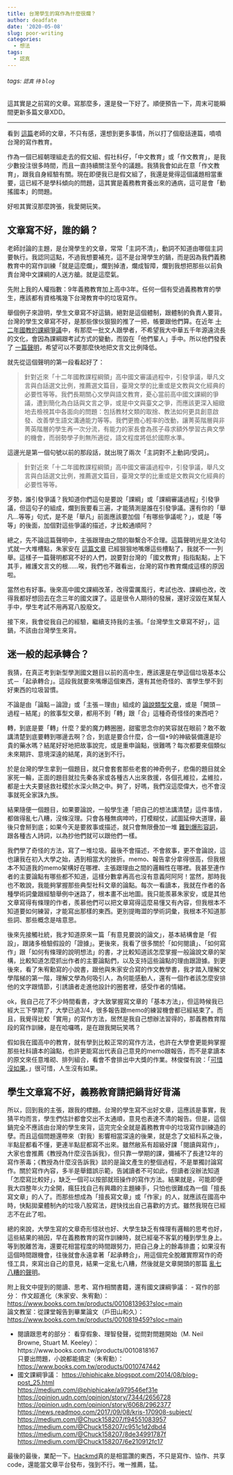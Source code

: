 ```yaml
---
title: 台灣學生的寫作為什麼很爛？
author: deadfate
date: '2020-05-08'
slug: poor-writing
categories:
  - 想法
tags:
  - 認真
---
```

###### tags: `認真` `待` `blog`
這其實是之前寫的文章。寫那麼多，還是發一下好了。順便預告一下，周末可能瞬間更新多篇文章XDD。  

----
看到 [這篇](https://www.facebook.com/enchieh.chao/posts/10157279128493196)老師的文章，不只有感，還想到更多事情，所以打了個廢話連篇，噴噴台灣的寫作教育。  
  
作為一個已經朝理組走去的假文組、假社科仔，「中文教育」或「作文教育」，是我少數投注很多時間，而且一直持續關注至今的議題。我猜我會如此在意「作文教育」，跟我自身經驗有關。現在即便我已是假文組了，我還是覺得這個議題相當重要，這已經不是學科傾向的問題，這其實是義務教育養出來的通病，這可是會「動搖國本」的問題。  

好啦其實沒那麼誇張，我愛開玩笑。  

## 文章寫不好，誰的鍋？  

老師討論的主題，是台灣學生的文章，常常「主詞不清」，動詞不知道由哪個主詞要執行。我認同這點，不過我想要補充，這不是台灣學生的鍋，而是因為我們義務教育中的寫作訓練「就是這麼爛」，爛到掉渣，爛成智障，爛到我想把那些以前負責台灣中文課綱的人送方艙。就是這麼氣。

先附上我的人權指數：9年義務教育加上高中3年。任何一個有受過義務教育的學生，應該都有資格嘴幾下台灣教育中的垃圾寫作。

舉個例子來證明，學生文章寫不好這鍋，絕對是這個體制，跟體制的負責人要背。台灣的學生文章寫不好，是那些傢伙狠狠的推了一把，帳要跟他們算。在近年 [十二年國教的課綱爭議](https://opinion.udn.com/opinion/story/7344/2656728)中，有那麼一批文人跟學者，不希望我大中華五千年源遠流長的文化，會因為課綱跟考試方式的變動，而毀在「他們輩人」手中。所以他們發表了 [一篇聲明](https://sites.google.com/view/guoyuwenshiwomendewuyu/%E9%A6%96%E9%A0%81?authuser=3)，希望可以不要那麼快地把文言文比例降低。

就先從這個聲明的第一段看起好了：  

> 針對近來「十二年國教課程綱領」高中國文審議過程中，引發爭議，舉凡文言與白話選文比例，推薦選文篇目，臺灣文學的比重或是文教與文化經典的必要性等等。我們長期關心文學與語文教育，憂心當前高中國文課綱的爭議，遭到簡化為白話與文言之爭，或是中文與臺文之爭，而應該更深入細緻地去檢視其中各面向的問題：包括教材文類的取捨、教法如何更具創意啟發、改善學生語文溝通能力等等。我們更擔心輕率的改動，讓菁英階層與非菁英階層的學生再一次分流，有能力的家長會為孩子尋求額外學習古典文學的機會，而弱勢學子則無所適從，語文程度將低於國際水準。  

這邊光是第一個句號以前的那段話，就出現了兩次「主詞對不上動詞/受詞」。  

> 針對近來「十二年國教課程綱領」高中國文審議過程中，引發爭議，舉凡文言與白話選文比例，推薦選文篇目，臺灣文學的比重或是文教與文化經典的必要性等等。  
 
歹勢，誰引發爭議？我知道你們這句是要說「課綱」或「課綱審議過程」引發爭議，但這句子的組成，爛到我要看三遍，才能猜測是誰在引發爭議。還有你的「舉凡...等等」句式，是不是「舉凡」前面應該要加個「有哪些爭議呢？」，或是「等等」的後面，加個對這些爭議的描述，才比較通順阿？  

總之，先不論這篇聲明中，主張跟理由之間的聯繫合不合理。這篇聲明光是文法句式就一大堆槽點，朱家安在 [這篇文章](https://news.readmoo.com/2017/09/08/kris-170908-subject/) 已經狠狠地嘴爆這些槽點了，我就不一一列舉。這樣子一篇聲明都寫不好的人們，說要對台灣的「國文教育」指指點點，上下其手，維護文言文的根……唉，我們也不難看出，台灣的寫作教育爛成這樣的原因啦。  

當然也有好事。後來高中國文課綱改革，改得雷厲風行，考試也改、課綱也改，改得我都好想回去在念三年的國文課了。這是很令人期待的發展，還好沒毀在某幫人手中，學生考試不用再寫八股廢文。  

接下來，我會從我自己的經驗，繼續支持我的主張。「台灣學生文章寫不好」，這鍋，不該由台灣學生來背。  

## 迷一般的起承轉合？  
我猜，在真正考到新型學測國文題目以前的高中生，應該還是在學這個垃圾基本公式－「起承轉合」。這段我就要來嘴爆這個東西，還有其他奇怪的、害學生學不到好東西的垃圾習慣。  

不論是由「論點－論證」或「主張－理由」組成的 [論說類型文章](https://opinion.udn.com/opinion/story/6068/1260232)，或是「開頭－過程－結尾」的敘事型文章，都用不到「轉」跟「合」這種奇奇怪怪的東西吧？  

轉，到底是要「轉」什麼？愛的魔力轉圈圈，甜蜜思念你的笑容就在眼前？敢不敢講清楚到底要轉到哪邊去啊？合，到底是要合什麼，合一個+9的神級裝備還是珍貴的藥水嗎？結尾好好地把故事說完，或是重申論點，很難嗎？每次都要來個類似未來期許、意境深遠的結尾，真的迷到不行。  

於是台灣的學生拿到一個題目，就只會套套那些老套的神奇例子，悲傷的題目就全家死一輪，正面的題目就拉先秦各家或各種古人出來救援，各個孔維拉，孟維拉，都是士大夫要拯救社稷於水深火熱之中。夠了，好嗎，我們沒這麼偉大，也不會沒事就死全家誅九族。  

結果隨便一個題目，如果要論說，一般學生連「把自己的想法講清楚」這件事情，都做得亂七八糟，沒條沒理。只會各種無病呻吟，打模糊仗，試圖延伸大道理，最後只會掰到底；如果今天是要敘事或描述，就只會無限疊加一堆 [難到爆形容詞](https://medium.com/@Chuck158207/f94551083957)，跟各種古人詩詞，以為抄他們就可以跟他們一樣。  

我們學了奇怪的方法，寫了一堆垃圾。最後不會描述，不會敘事，更不會論說，這也讓我在初入大學之始，遇到相當大的挫折。memo、報告拿分拿得很高，但我根本不知道我的memo架構好在哪裡、主張跟理由之間的邏輯性在哪裡。我甚至連作者的主要論點有哪些都不知道，這樣分數拿再高也沒有意義阿阿阿！當然，那時我也不敢說，我能夠掌握那些典型社科文章的論點。每次一看讀本，我就在作者的各種學術詞彙跟經驗舉例中迷路了，根本畫不出地圖。我只能羨慕朱家安，或是其他文章寫得有條理的作者，羨慕他們可以把文章寫得這麼易懂又有內容，但我根本不知道要如何練習，才能寫出那樣的東西。更別提晦澀的學術詞彙，我根本不知道那些詞、那些概念是啥意思。  

後來先接觸社統，我才知道原來一篇「有意見要說的論文」，基本結構會是「假設」，跟諸多檢驗假設的「證據」。更後來，我看了很多關於「如何閱讀」、「如何寫作」跟「如何有條理的說明想法」的書，才比較知道該怎麼掌握一般論說文章的架構，比較知道怎麼抓出作者的主要論點們，以及支持這些論點的理由跟證據。到更後來，看了朱宥勳寫的小說書，跟他與朱家安合寫的作文教學書，我才踏入理解文學階梯的第一階，理解文學為何吸引人，為何能感動人，還有一個作者該怎麼安排他的文字跟情節，引誘讀者走進他設計的圈套裡，感受作者的情緒。  

ok，我自己花了不少時間看書，才大致掌握寫文章的「基本方法」，但這時候我已經大三下學期了，大學已過3/4，很多報告跟memo的練習機會都已經結束了。而且，我覺得比較「實用」的寫作方法，居然是我自己想辦法習得的，那義務教育階段的寫作訓練，是在哈囉嗎，是在跟我開玩笑嗎？  

假如我在國高中的教育，就有學到比較正常的寫作方法，也許在大學會更能夠掌握那些社科讀本的論點，也許更能寫出代表自己意見的memo跟報告，而不是拿讀本的原文來任意堆砌、排列組合，看會不會排出中大獎的作業。林俊傑有說：「[可惜沒如果](https://youtu.be/vsBf_0gDxSM?t=297)。」很可惜，人生沒有如果。  

## 學生文章寫不好，義務教育請把鍋背好背滿

所以，回到我的主張，跟我的標題。台灣的學生寫不出好文章，這應該是事實，我猜平均而言，學生們估計都會交出不太通順，意見也表達不清的報告。但是，這個鍋完全不應該由台灣的學生來背，這完完全全就是義務教育中的垃圾寫作訓練造的孽。而且這個問題還帶來（對我）影響相當深遠的後果，就是念了文組科系之後，半點屁都看不懂，更連半點屁都寫不出來。雖然敝系有超級好課「閱讀與寫作」，大家也會推薦《教授為什麼沒告訴我》，但只靠一學期的課，彌補不了長達12年的寫作荼毒；《教授為什麼沒告訴我》談的是論文產生的整個過程，不是單獨討論寫作。關於寫作內容，多半是舉錯誤示範，告誡讀者不可如此，但讀者沒辦法知道「怎麼寫比較好」，缺乏一個可以按部就班操作的寫作方法。結果就是，可能即便我大四整年火力全開，瘋狂找自己有興趣的主題練手，只怕也很難成為一個「擅長寫文章」的人了。而那些想成為「擅長寫文章」或「作家」的人，就應該在國高中時，快點拋棄體制內的垃圾八股寫法，趕快找出自己喜歡的方式。雖然我現在已經志不在此了啦。  

總的來說，大學生寫的文章奇形怪狀也好、大學生缺乏有條理有邏輯的思考也好，這些結果的禍因，早在義務教育的寫作訓練時，就已經毫不客氣的種到學生身上。等到脫離苦海，還要花相當程度的時間跟努力，把自己身上的餘毒排盡；如果沒有這個時間跟機會，往後就會永遠拿著「起承轉合」，用這個完全脫離實際寫作的奇怪工具，來寫出自己的意見，結果一定亂七八糟，然後就是文章開頭的那篇 [亂七八糟的聲明](https://sites.google.com/view/guoyuwenshiwomendewuyu/%E9%A6%96%E9%A0%81?authuser=3)。  


附上我文中提到的閱讀、思考、寫作相關書籍，還有國文課綱爭議：
- 寫作的部分：
作文超進化（朱家安、朱宥勳）：  
<https://www.books.com.tw/products/0010813963?sloc=main>  
論文教室：從課堂報告到畢業論文（戶田山和久）：  
<https://www.books.com.tw/products/0010819459?sloc=main>  

- 閱讀跟思考的部分：
看穿假象、理智發聲，從問對問題開始（M. Neil Browne, Stuart M. Keeley）：  
https://www.books.com.tw/products/0010818167  
只要出問題，小說都能搞定（朱宥勳）：  
<https://www.books.com.tw/products/0010747442>  
- 國文課綱爭議：
<https://phiphicake.blogspot.com/2014/08/blog-post_25.html>  
<https://medium.com/@phiphicake/a979546ef31e>  
<https://opinion.udn.com/opinion/story/7344/2656728>  
<https://opinion.udn.com/opinion/story/6068/2962377>  
<https://news.readmoo.com/2017/09/08/kris-170908-subject/>  
<https://medium.com/@Chuck158207/f94551083957>  
<https://medium.com/@Chuck158207/c951c1d2dbd4>  
<https://medium.com/@Chuck158207/8de34991787f>  
<https://medium.com/@Chuck158207/6e210912fc17>  

最後的最後，業配一下。[Hackmd](https://hackmd.io/)真的是相當讚的東西，不只是寫作、協作、共享code，還能當文章平台發布，強到不行。唯一推薦，猛。